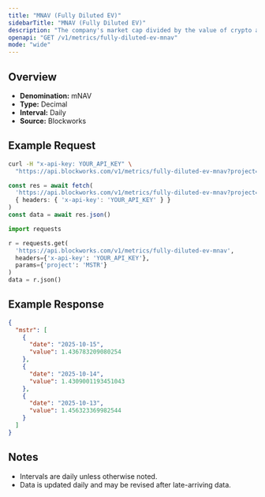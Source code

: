 ```yaml
---
title: "MNAV (Fully Diluted EV)"
sidebarTitle: "MNAV (Fully Diluted EV)"
description: "The company's market cap divided by the value of crypto asset holdings. Often called Basic mNAV, it is the most simplistic way to track the multiple the company trades at relative to its crypto assets held. This figure can be calculated using both the market cap and the enterprise value. Some Companies may hold a considerable amount of cash that has not yet been deployed into crypto, which the Enterprise Value calculation highlights."
openapi: "GET /v1/metrics/fully-diluted-ev-mnav"
mode: "wide"
---
```


## Overview

- **Denomination:** mNAV
- **Type:** Decimal
- **Interval:** Daily
- **Source:** Blockworks

## Example Request

<CodeGroup>

```bash cURL
curl -H "x-api-key: YOUR_API_KEY" \
  "https://api.blockworks.com/v1/metrics/fully-diluted-ev-mnav?project=MSTR"
```

```typescript TypeScript
const res = await fetch(
  'https://api.blockworks.com/v1/metrics/fully-diluted-ev-mnav?project=MSTR',
  { headers: { 'x-api-key': 'YOUR_API_KEY' } }
)
const data = await res.json()
```

```python Python
import requests

r = requests.get(
  'https://api.blockworks.com/v1/metrics/fully-diluted-ev-mnav',
  headers={'x-api-key': 'YOUR_API_KEY'},
  params={'project': 'MSTR'}
)
data = r.json()
```

</CodeGroup>

## Example Response

```json
{
  "mstr": [
    {
      "date": "2025-10-15",
      "value": 1.436783209080254
    },
    {
      "date": "2025-10-14",
      "value": 1.4309001193451043
    },
    {
      "date": "2025-10-13",
      "value": 1.456323369982544
    }
  ]
}
```

## Notes
- Intervals are daily unless otherwise noted.
- Data is updated daily and may be revised after late-arriving data.